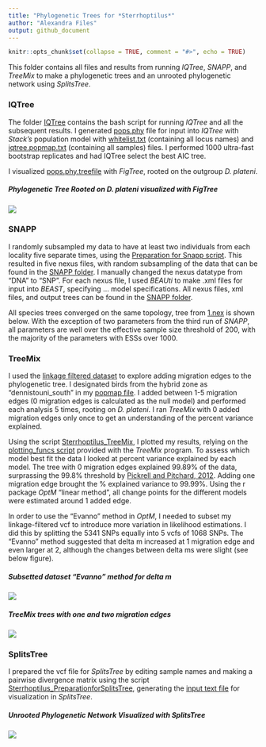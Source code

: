 ```yaml
---
title: "Phylogenetic Trees for *Sterrhoptilus*"
author: "Alexandra Files"
output: github_document
---
```


```r
knitr::opts_chunk$set(collapse = TRUE, comment = "#>", echo = TRUE)
```

This folder contains all files and results from running *IQTree*, *SNAPP*, and *TreeMix* to make a phylogenetic trees and an unrooted phylogenetic network using *SplitsTree*.

### IQTree

The folder [IQTree](IQTree) contains the bash script for running *IQTree* and all the subsequent results. I generated [pops.phy](./IQTree/pops.phy) file for input into *IQTree* with *Stack's* population model with [whitelist.txt](./IQTree/whitelist.txt) (containing all locus names) and [iqtree.popmap.txt](./IQTree/iqtree.popmap.txt) (containing all samples) files. I performed 1000 ultra-fast bootstrap replicates and had IQTree select the best AIC tree.

I visualized [pops.phy.treefile](./IQTree/pops.phy.treefile) with *FigTree*, rooted on the outgroup *D. plateni*.

##### Phylogenetic Tree Rooted on *D. plateni* visualized with *FigTree*

![](./Sterrhoptilus_PhylogeneticTree.svg)

### SNAPP

I randomly subsampled my data to have at least two individuals from each locality five separate times, using the [Preparation for Snapp script](./SNAPP/Sterrhoptilus_PreparationforSnappTree.R). This resulted in five nexus files, with random subsampling of the data that can be found in the [SNAPP folder](./SNAPP). I manually changed the nexus datatype from "DNA" to "SNP". For each nexus file, I used *BEAUti* to make .xml files for input into *BEAST*, specifying ... model specifications.  All nexus files, xml files, and output trees can be found in the [SNAPP folder](./SNAPP).

All species trees converged on the same topology, tree from [1.nex](./SNAPP/1.nex) is shown below.  With the exception of two parameters from the third run of *SNAPP*, all parameters are well over the effective sample size threshold of 200, with the majority of the parameters with ESSs over 1000.

### TreeMix

I used the [linkage filtered dataset](../Data/Sterrhoptilus_thinned.vcf.gz) to explore adding migration edges to the phylogenetic tree. I designated birds from the hybrid zone as "dennistouni_south" in my [popmap file](./TreeMix/treemix_popmap.txt). I added between 1-5 migration edges (0 migration edges is calculated as the null model) and performed each analysis 5 times, rooting on *D. plateni*. I ran *TreeMix* with 0 added migration edges only once to get an understanding of the percent variance explained.

Using the script [Sterrhoptilus_TreeMix](./TreeMix/Sterrhoptilus_TreeMix.R), I plotted my results, relying on the [plotting_funcs script](./TreeMix/plotting_funcs.R) provided with the *TreeMix* program. To assess which model best fit the data I looked at percent variance explained by each model. The tree with 0 migration edges explained 99.89% of the data, surprassing the 99.8% threshold by [Pickrell and Pitchard, 2012](https://doi.org/10.1371/journal.pgen.1002967). Adding one migration edge brought the % explained variance to 99.99%. Using the r package *OptM* "linear method", all change points for the different models were estimated around 1 added edge.

In order to use the "Evanno" method in *OptM*, I needed to subset my linkage-filtered vcf to introduce more variation in likelihood estimations. I did this by splitting the 5341 SNPs equally into 5 vcfs of 1068 SNPs. The "Evanno" method suggested that delta m increased at 1 migration edge and even larger at 2, although the changes between delta ms were slight (see below figure).

##### Subsetted dataset "Evanno" method for delta m

![](./TreeMix/Sterrhoptilus_Subsetted_TreeMix_deltam.png)

##### *TreeMix* trees with one and two migration edges

![](./TreeMix/Sterrhoptilus_TreeMix_Trees.svg)


### SplitsTree

I prepared the vcf file for *SplitsTree* by editing sample names and making a pairwise divergence matrix using the script [Sterrhoptilus_PreparationforSplitsTree](Sterrhoptilus_PreparationforSplitsTree.R), generating the [input text file](Sterrhoptilus_DivergenceMatrix.txt) for visualization in *SplitsTree*.

##### Unrooted Phylogenetic Network Visualized with *SplitsTree*

![](Sterrhoptilus_PhylogeneticNetwork.svg)
